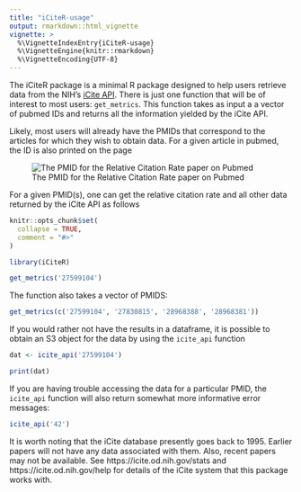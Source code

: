 ```yaml
---
title: "iCiteR-usage"
output: rmarkdown::html_vignette
vignette: >
  %\VignetteIndexEntry{iCiteR-usage}
  %\VignetteEngine{knitr::rmarkdown}
  %\VignetteEncoding{UTF-8}
---
```


The iCiteR package is a minimal R package designed to help users retrieve data from the NIH's [iCite API](https://icite.od.nih.gov/api). There is just one function that will be of interest to most users: `get_metrics`. This function takes as input a a vector of pubmed IDs and returns all the information yielded by the iCite API.

Likely, most users will already have the PMIDs that correspond to the articles for which they wish to obtain data. For a given article in pubmed, the ID is also printed on the page

![The PMID for the Relative Citation Rate paper on Pubmed](RCR_PMID.jpg)

For a given PMID(s), one can get the relative citation rate and all other data returned by the iCite API as follows

```r
knitr::opts_chunk$set(
  collapse = TRUE,
  comment = "#>"
)
```

```r
library(iCiteR)

get_metrics('27599104')

```

The function also takes a vector of PMIDS:

```r
get_metrics(c('27599104', '27830815', '28968388', '28968381'))

```

If you would rather not have the results in a dataframe, it is possible to obtain an S3 object for the data by using the `icite_api` function

```r
dat <- icite_api('27599104')

print(dat)
```

If you are having trouble accessing the data for a particular PMID, the `icite_api` function will also return somewhat more informative error messages:

```r
icite_api('42')
```

It is worth noting that the iCite database presently goes back to 1995. Earlier papers will not have any data associated with them. Also, recent papers may not be available. See https://icite.od.nih.gov/stats and https://icite.od.nih.gov/help for details of the iCite system that this package works with.
